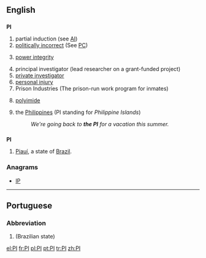 {{also|Appendix:Variations of "pi"}}
==English==

==={{initialism}}===
'''PI'''

# partial induction (see [[AI]])
# [[politically incorrect]] (See [[PC]])
# {{electronics}} [[power integrity]]
# principal investigator (lead researcher on a grant-funded project)
# [[private investigator]]
# [[personal injury]]
# Prison Industries (The prison-run work program for inmates)
# {{organic compounds}} [[polyimide]]
# {{Philippines|colloquial}} the [[Philippines]] (PI standing for ''Philippine Islands'')
#: ''We're going back to '''the PI''' for a vacation this summer.''

==={{abbreviation}}===
'''PI'''

# [[Piauí]], a state of [[Brazil]].

===Anagrams===
* [[IP#English|IP]]

----

==Portuguese==

===Abbreviation===
{{infl|pt|abbreviation}}

# {{abbreviation of|Piauí|lang=pt}} (Brazilian state)

[[el:PI]]
[[fr:PI]]
[[pl:PI]]
[[pt:PI]]
[[tr:PI]]
[[zh:PI]]